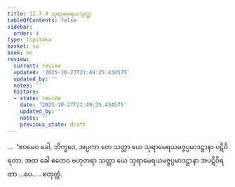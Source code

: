 ```yaml
---
title: 12.7.4 သုရာမေရယသုတ္တ
tableOfContents: false
sidebar:
  order: 4
type: tipitaka
basket: su
book: sn
review:
  current: review
  updated: '2025-10-27T21:49:25.434575'
  updated_by: ''
  notes: ''
  history:
  - state: review
    date: '2025-10-27T21:49:25.434575'
    updated_by: ''
    notes: ''
    previous_state: draft
---
```



<ReviewStatus review={frontmatter.review} showDetails={true} />

<HypothesisAnnotation frontmatter={frontmatter} />

<DynamicBreadcrumb />

<Division number="1134" book="sn" e="ch" v="18" p="449">

<Paragraph number="2442" book="sn">
…  “ဧဝမေဝ ခေါ, ဘိက္ခဝေ, အပ္ပကာ တေ သတ္တာ ယေ သုရာမေရယမဇ္ဇပ္ပမာဒဋ္ဌာနာ ပဋိဝိရတာ; အထ ခေါ ဧတေဝ ဗဟုတရာ သတ္တာ ယေ သုရာမေရယမဇ္ဇပ္ပမာဒဋ္ဌာနာ အပဋိဝိရတာ …ပေ… .

</Paragraph>
</Division>

<Paragraph number="2443" type="center" book="sn">
စတုတ္ထံ.
</Paragraph>